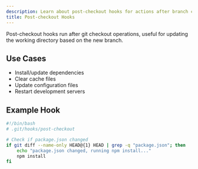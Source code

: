 ```yaml
---
description: Learn about post-checkout hooks for actions after branch changes
title: Post-checkout Hooks
---
```


Post-checkout hooks run after git checkout operations, useful for updating the working directory based on the new branch.

## Use Cases

- Install/update dependencies
- Clear cache files
- Update configuration files
- Restart development servers

## Example Hook

```bash
#!/bin/bash
# .git/hooks/post-checkout

# Check if package.json changed
if git diff --name-only HEAD@{1} HEAD | grep -q "package.json"; then
    echo "package.json changed, running npm install..."
    npm install
fi
```
